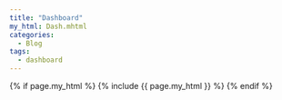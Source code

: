 ```yaml
---
title: "Dashboard"
my_html: Dash.mhtml
categories:
  - Blog
tags:
  - dashboard
---
```


{% if page.my_html %}
  {% include {{ page.my_html }} %}
{% endif %}
